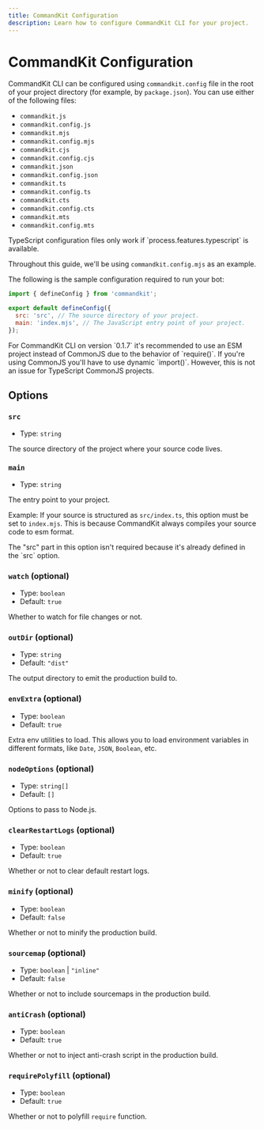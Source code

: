```yaml
---
title: CommandKit Configuration
description: Learn how to configure CommandKit CLI for your project.
---
```


# CommandKit Configuration

CommandKit CLI can be configured using `commandkit.config` file in the root of your project directory (for example, by `package.json`). You can use either of the following files:

- `commandkit.js`
- `commandkit.config.js`
- `commandkit.mjs`
- `commandkit.config.mjs`
- `commandkit.cjs`
- `commandkit.config.cjs`
- `commandkit.json`
- `commandkit.config.json`
- `commandkit.ts`
- `commandkit.config.ts`
- `commandkit.cts`
- `commandkit.config.cts`
- `commandkit.mts`
- `commandkit.config.mts`

<Callout>
  TypeScript configuration files only work if `process.features.typescript` is
  available.
</Callout>

Throughout this guide, we'll be using `commandkit.config.mjs` as an example.

The following is the sample configuration required to run your bot:

```js title="commandkit.config.mjs"
import { defineConfig } from 'commandkit';

export default defineConfig({
  src: 'src', // The source directory of your project.
  main: 'index.mjs', // The JavaScript entry point of your project.
});
```

<Callout type="warn">
  For CommandKit CLI on version `0.1.7` it's recommended to use an ESM project
  instead of CommonJS due to the behavior of `require()`. If you're using
  CommonJS you'll have to use dynamic `import()`. However, this is not an issue
  for TypeScript CommonJS projects.
</Callout>

## Options

### `src`

- Type: `string`

The source directory of the project where your source code lives.

### `main`

- Type: `string`

The entry point to your project.

Example: If your source is structured as `src/index.ts`, this option must be set to `index.mjs`. This is because CommandKit always compiles your source code to esm format.

<Callout type="warn">
  The "src" part in this option isn't required because it's already defined in
  the `src` option.
</Callout>

### `watch` (optional)

- Type: `boolean`
- Default: `true`

Whether to watch for file changes or not.

### `outDir` (optional)

- Type: `string`
- Default: `"dist"`

The output directory to emit the production build to.

### `envExtra` (optional)

- Type: `boolean`
- Default: `true`

Extra env utilities to load. This allows you to load environment variables in different formats, like `Date`, `JSON`, `Boolean`, etc.

### `nodeOptions` (optional)

- Type: `string[]`
- Default: `[]`

Options to pass to Node.js.

### `clearRestartLogs` (optional)

- Type: `boolean`
- Default: `true`

Whether or not to clear default restart logs.

### `minify` (optional)

- Type: `boolean`
- Default: `false`

Whether or not to minify the production build.

### `sourcemap` (optional)

- Type: `boolean` | `"inline"`
- Default: `false`

Whether or not to include sourcemaps in the production build.

### `antiCrash` (optional)

- Type: `boolean`
- Default: `true`

Whether or not to inject anti-crash script in the production build.

### `requirePolyfill` (optional)

- Type: `boolean`
- Default: `true`

Whether or not to polyfill `require` function.
